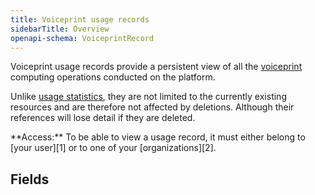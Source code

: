 ```yaml
---
title: Voiceprint usage records
sidebarTitle: Overview
openapi-schema: VoiceprintRecord
---
```


Voiceprint usage records provide a persistent view of all the
[voiceprint][3] computing operations conducted on the platform.

Unlike [usage statistics][4], they are not limited to the currently
existing resources and are therefore not affected by deletions.
Although their references will lose detail if they are deleted.

<Note>
  **Access:** To be able to view a usage record, it must
  either belong to [your user][1] or to one of your [organizations][2].
</Note>

## Fields

[1]: /api-reference/your-user
[2]: /api-reference/organizations
[3]: /api-reference/voiceprints
[4]: /api-reference/usage-statistics
